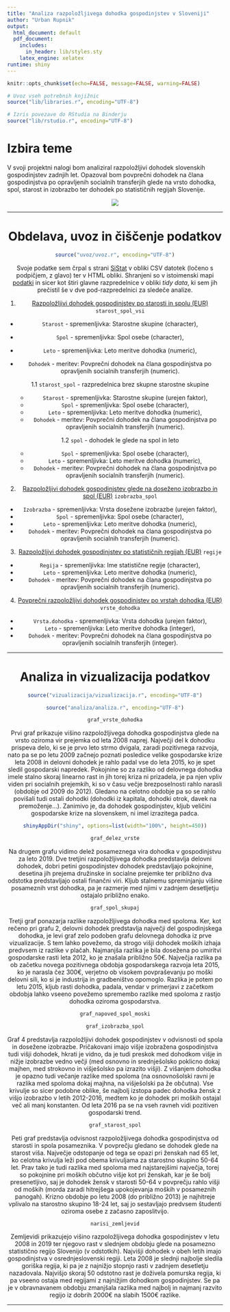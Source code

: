 ```yaml
---
title: "Analiza razpoložljivega dohodka gospodinjstev v Sloveniji"
author: "Urban Rupnik"
output:
  html_document: default
  pdf_document:
    includes:
      in_header: lib/styles.sty
    latex_engine: xelatex
runtime: shiny
---
```


```r
knitr::opts_chunk$set(echo=FALSE, message=FALSE, warning=FALSE)

# Uvoz vseh potrebnih knjižnic
source("lib/libraries.r", encoding="UTF-8")
```

```r
# Izris povezave do RStudia na Binderju
source("lib/rstudio.r", encoding="UTF-8")
```

# Izbira teme

V svoji projektni nalogi bom analiziral razpoložljivi dohodek slovenskih gospodinjstev zadnjih let. Opazoval bom povprečni dohodek na člana gospodinjstva po opravljenih socialnih transferjih glede na vrsto dohodka, spol, starost in izobrazbo ter dohodek po statističnih regijah Slovenije.


<center>
![](slike/dohodek_gospodinjstev.jpg)

***

# Obdelava, uvoz in čiščenje podatkov

```r
source("uvoz/uvoz.r", encoding="UTF-8")
```

Svoje podatke sem črpal s strani [SiStat](https://pxweb.stat.si/SiStat/sl) v obliki CSV datotek (ločeno s podpičjem, z glavo) ter v HTML obliki. Shranjeni so v istoimenski mapi [podatki](https://github.com/UrbanRupnik/APPR-2020-21/tree/master/podatki) in sicer kot štiri glavne razpredelnice v obliki *tidy data*, ki sem jih prečistil še v dve pod-razpredelnici za sledeče analize.

1. [Razpoložljivi dohodek gospodinjstev po starosti in spolu (EUR)](https://pxweb.stat.si:443/SiStatData/sq/1406)
  `starost_spol_vsi` 
  - `Starost` - spremenljivka: Starostne skupine (character),
  - `Spol` - spremenljivka: Spol osebe (character),
  - `Leto` - spremenljivka: Leto meritve dohodka (numeric),
  - `Dohodek` - meritev: Povprečni dohodek na člana gospodinjstva po opravljenih socialnih transferjih (numeric).
  
    1.1  `starost_spol` - razpredelnica brez skupne starostne skupine
      - `Starost` - spremenljivka: Starostne skupine (urejen faktor),
      - `Spol` - spremenljivka: Spol osebe (character),
      - `Leto` - spremenljivka: Leto meritve dohodka (numeric),
      - `Dohodek` - meritev: Povprečni dohodek na člana gospodinjstva po     opravljenih socialnih transferjih (numeric).
  
    1.2   `spol` - dohodek le glede na spol in leto
      - `Spol` - spremenljivka: Spol osebe (character),
      - `Leto` - spremenljivka: Leto meritve dohodka (numeric),
      - `Dohodek` - meritev: Povprečni dohodek na člana gospodinjstva po     opravljenih socialnih transferjih (numeric).

2. [Razpoložljivi dohodek gospodinjstev glede na doseženo izobrazbo in spol (EUR)](https://pxweb.stat.si:443/SiStatData/sq/1407) 
  `izobrazba_spol`
  - `Izobrazba` - spremenljivka: Vrsta dosežene izobrazbe (urejen faktor),
  - `Spol` - spremenljivka: Spol osebe (character),
  - `Leto` - spremenljivka: Leto meritve dohodka (numeric),
  - `Dohodek` - meritev: Povprečni dohodek na člana gospodinjstva po opravljenih socialnih transferjih (numeric).
  
3. [Razpoložljivi dohodek gospodinjstev po statističnih regijah (EUR)](https://pxweb.stat.si:443/SiStatData/sq/1228)
  `regije`
  - `Regija` - spremenljivka: Ime statistične regije (character),
  - `Leto` - spremenljivka: Leto meritve dohodka (numeric),
  - `Dohodek` - meritev: Povprečni dohodek na člana gospodinjstva po opravljenih socialnih transferjih (numeric).
  
4. [Povprečni razpoložljivi dohodek gospodinjstev po vrstah dohodka (EUR)](https://pxweb.stat.si:443/SiStatData/sq/1214)
  `vrste_dohodka`
  - `Vrsta.dohodka` - spremenljivka: Vrsta dohodka (urejen faktor),
  - `Leto` - spremenljivka: Leto meritve dohodka (integer),
  - `Dohodek` - meritev: Povprečni dohodek na člana gospodinjstva po opravljenih socialnih transferjih (integer).

***

# Analiza in vizualizacija podatkov
```r
source("vizualizacija/vizualizacija.r", encoding="UTF-8")
```

```r
source("analiza/analiza.r", encoding="UTF-8")
```


```r
graf_vrste_dohodka
```
Prvi graf prikazuje višino razpoložljivega dohodka gospodinjstva glede na vrsto oziroma vir prejemka od leta 2008 naprej. Največji del k dohodku prispeva delo, ki se je prvo leto strmo dvigala, zaradi pozitivnega razvoja, nato pa se po letu 2009 začnejo poznati posledice velike gospodarske krize leta 2008 in delovni dohodek je rahlo padal vse do leta 2015, ko je spet sledil gospodarski napredek. Pokojnine so za razliko od delovnega dohodka imele stalno skoraj linearno rast in jih torej kriza ni prizadela, je pa njen vpliv viden pri socialnih prejemkih, ki so v času večje brezposelnosti rahlo narasli (obdobje od 2009 do 2012). Gledano na celotno obdobje pa so se rahlo povišali tudi ostali dohodki (dohodki iz kapitala, dohodki otrok, davek na premoženje...). Zanimivo je, da dohodek gospodinjstev, kljub veličini gospodarske krize na slovenskem, ni imel izrazitega padca.

```r
shinyAppDir("shiny", options=list(width="100%", height=450))
```


```r
graf_delez_vrste
```
Na drugem grafu vidimo delež posameznega vira dohodka v gospodinjstvu za leto 2019. Dve tretjini razpoložljivega dohodka predstavlja delovni dohodek, dobri petini gospodinjstev dohodek predstavljajo pokojnine, desetina jih prejema družinske in socialne prejemke ter približno dva odstotka predstavljajo ostali finančni viri. Kljub stalnemu spreminjanju višine posameznih vrst dohodka, pa je razmerje med njimi v zadnjem desetljetju ostajalo približno enako.


```r
graf_spol_skupaj
```
Tretji graf ponazarja razlike razpoložljivega dohodka med spoloma. Ker, kot rečeno pri grafu 2, delovni dohodek predstavlja največji del gospodinjskega dohodka, je levi graf zelo podoben grafu delovnega dohodka iz prve vizualizacije. S tem lahko povežemo, da strogo višji dohodek moških izhaja predvsem iz razlike v plačah. Najmanjša razlika je bila dosežena po umiritvi gospodarske rasti leta 2012, ko je znašala približno 50€. Največja razlika pa ob začetku novega pozitivnega obdobja gospodarskega razvoja leta 2015, ko je narasla čez 300€, verjetno ob visokem povpraševanju po moški delovni sili, ko si je industrija in gradbeništvo opomoglo. Razlika je potem po letu 2015, kljub rasti dohodka, padala, vendar v primerjavi z začetkom obdobja lahko vseeno povežemo spremembo razlike med spoloma z rastjo dohodka oziroma gospodarstva.

```r
graf_napoved_spol_moski
```




```r
graf_izobrazba_spol
```
Graf 4 predstavlja razpoložljivi dohodek gospodinjstev v odvisnosti od spola in dosežene izobrazbe. Pričakovani imajo višje izobražena gospodinjstva tudi višji dohodek, hkrati je vidno, da je tudi preskok med dohodkom višje in nižje izobrazbe vedno večji (med osnovno in srednješolsko poklicno dokaj majhen, med strokovno in višješolsko pa izrazito višji). Z višanjem dohodka je opazno tudi večanje razlike med spoloma (na osnovnošolski ravni je razlika med spoloma dokaj majhna, na višješolski pa že občutna). Vse krivulje so sicer podobne oblike, še najbolj izstopa padec dohodka žensk z višjo izobrazbo v letih 2012-2016, medtem ko je dohodek pri moških ostajal več ali manj konstanten. Od leta 2016 pa se na vseh ravneh vidi pozitiven gospodarski trend. 

```r
graf_starost_spol
```
Peti graf predstavlja odvisnost razpoložljivega dohodka gospodinjstva od starosti in spola posameznika. V povprečju gledano se dohodek glede na starost viša. Največje odstopanje od tega se opazi pri ženskah nad 65 let, ko celotna krivulja leži pod obema krivuljama za starostno skupino 50-64 let. Prav tako je tudi razlika med spoloma med najstarejšimi največja, torej so pokojnine pri moških občutno višje kot pri ženskah, kar je še bolj presenetljivo, saj je dohodek žensk v starosti 50-64 v povprečju rahlo višji od moških (morda zaradi hitrejšega upokojevanja moških v posameznih panogah). Krizno obdobje po letu 2008 (do približno 2013) je najhitreje vplivalo na starostno skupino 18-24 let, saj jo sestavljajo predvsem študenti oziroma osebe z začasno zaposlitvijo.

```r
narisi_zemljevid
```
Zemljevidi prikazujejo višino razpoložljivega dohodka gospodinjstev v letu 2008 in 2019 ter njegovo rast v slednjem obdobju glede na posamezno statistično regijo Slovenijo (v odstotkih). Najvišji dohodek v obeh letih imajo gospodinjstva v osrednjeslovenski regiji. Leta 2008 je slednji najbolje sledila goriška regija, ki pa je z najnižjo stopnjo rasti v zadnjem desetletju nazadovala. Najvišjo skoraj 50 odstotno rast je doživela pomurska regija, ki pa vseeno ostaja med regijami z najnižjim dohodkom gospodinjstev. Se pa je v obravnavanem obdobju zmanjšala razlika med najbolj in najmanj razvito regijo iz dobrih 2000€ na slabih 1500€ razlike.




***

